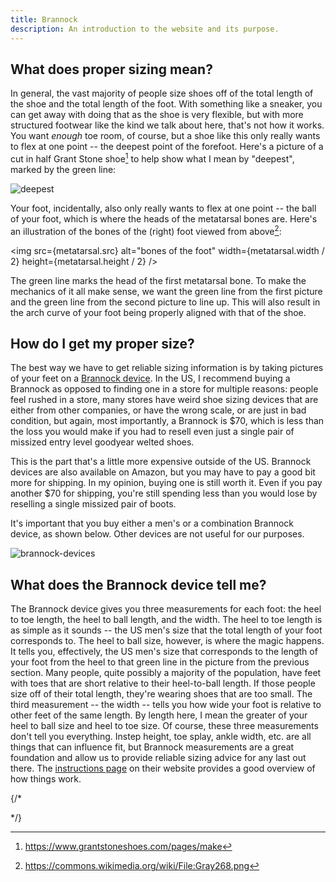 ```yaml
---
title: Brannock
description: An introduction to the website and its purpose.
---
```


## What does proper sizing mean?

In general, the vast majority of people size shoes off of the total length of the shoe and the total length of the foot. With something like a sneaker, you can get away with doing that as the shoe is very flexible, but with more structured footwear like the kind we talk about here, that's not how it works. You want *enough* toe room, of course, but a shoe like this only really wants to flex at one point -- the deepest point of the forefoot. Here's a picture of a cut in half Grant Stone shoe[^1] to help show what I mean by "deepest", marked by the green line:

![deepest](../../../assets/deepest.png)

Your foot, incidentally, also only really wants to flex at one point -- the ball of your foot, which is where the heads of the metatarsal bones are. Here's an illustration of the bones of the (right) foot viewed from above[^2]:

<img src={metatarsal.src} alt="bones of the foot" width={metatarsal.width / 2} height={metatarsal.height / 2} />

The green line marks the head of the first metatarsal bone. To make the mechanics of it all make sense, we want the green line from the first picture and the green line from the second picture to line up. This will also result in the arch curve of your foot being properly aligned with that of the shoe.

## How do I get my proper size?

The best way we have to get reliable sizing information is by taking pictures of your feet on a [Brannock device](https://brannock.com/collections/products/products/mens-brannock-device). In the US, I recommend buying a Brannock as opposed to finding one in a store for multiple reasons: people feel rushed in a store, many stores have weird shoe sizing devices that are either from other companies, or have the wrong scale, or are just in bad condition, but again, most importantly, a Brannock is $70, which is less than the loss you would make if you had to resell even just a single pair of missized entry level goodyear welted shoes.

This is the part that's a little more expensive outside of the US. Brannock devices are also available on Amazon, but you may have to pay a good bit more for shipping. In my opinion, buying one is still worth it. Even if you pay another $70 for shipping, you're still spending less than you would lose by reselling a single missized pair of boots. 

It's important that you buy either a men's or a combination Brannock device, as shown below. Other devices are not useful for our purposes.

![brannock-devices](../../../assets/brannock-devices.webp)


## What does the Brannock device tell me?

The Brannock device gives you three measurements for each foot: the heel to toe length, the heel to ball length, and the width. The heel to toe length is as simple as it sounds -- the US men's size that the  total length of your foot corresponds to. The heel to ball size, however, is where the magic happens. It tells you, effectively, the US men's size that corresponds to the length of your foot from the heel to that green line in the picture from the previous section. Many people, quite possibly a majority of the population, have feet with toes that are short relative to their heel-to-ball length. If those people size off of their total length, they're wearing shoes that are too small. The third measurement -- the width -- tells you how wide your foot is relative to other feet of the same length. By length here, I mean the greater of your heel to ball size and heel to toe size. Of course, these three measurements don't tell you everything. Instep height, toe splay, ankle width, etc. are all things that can influence fit, but Brannock measurements are a great foundation and allow us to provide reliable sizing advice for any last out there. The [instructions page](https://brannock.com/pages/instructions-fitting-tips) on their website provides a good overview of how things work.

{/*
<!-- TODO: Add page for detailed instructions on how to align the sliders and take pictures. -->

<!-- ## How do I use a Brannock device? -->

<!-- ## How do I take pictures of my feet on a Brannock device? -->

<!-- ## How do I use the pictures to get sizing advice? -->

<!-- TODO: Add page that explains what fit means. Look at Ron Ryder podcast episodes. -->

<!-- ## How are well-fitting shoes supposed to feel? -->
*/}

[^1]: https://www.grantstoneshoes.com/pages/make
[^2]: https://commons.wikimedia.org/wiki/File:Gray268.png